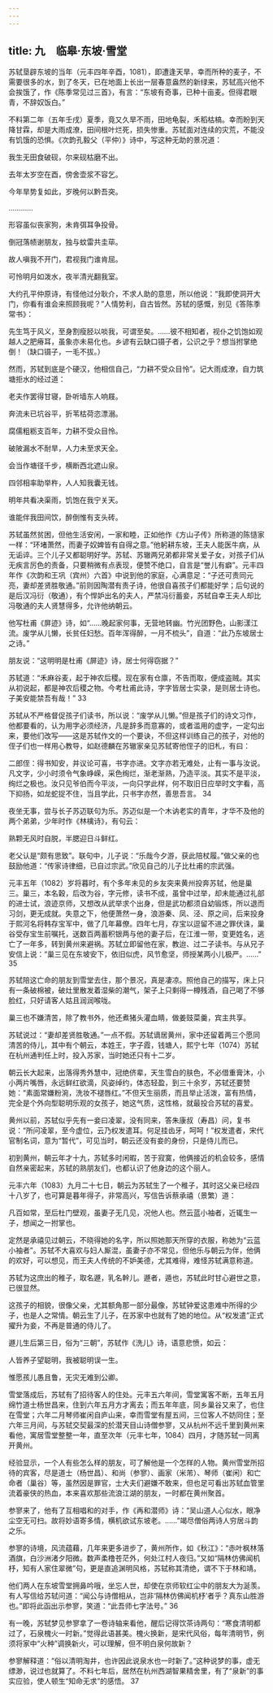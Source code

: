 ```yaml
---
---
---
```

title: 九　临皋·东坡·雪堂
---




苏轼垦辟东坡的当年（元丰四年辛酉，1081），即遭逢天旱，幸而所种的麦子，不需要很多的水，到了冬天，已在地面上长出一层春意盎然的新绿来，苏轼高兴他不会挨饿了，作《陈季常见过三首》，有言：“东坡有奇事，已种十亩麦。但得君眼青，不辞奴饭白。”

不料第二年（五年壬戌）夏季，竟又久旱不雨，田地龟裂，禾稻枯槁。幸而盼到天降甘霖，却是大雨成潦，田间根叶烂死，损失惨重。苏轼面对连续的灾荒，不能没有饥饿的恐惧。《次韵孔毅父（平仲）》诗中，写这种无助的景况道：

我生无田食破砚，尔来砚枯磨不出。

去年太岁空在酉，傍舍壶浆不容乞。

今年旱势复如此，岁晚何以黔吾突。

…………

形容虽似丧家狗，未肯弭耳争投骨。

倒冠落帻谢朋友，独与蚊雷共圭荜。

故人嗔我不开门，君视我门谁肯屈。

可怜明月如泼水，夜半清光翻我室。



大约孔平仲原诗，有怪他过分耿介，不求人助的意思，所以他说：“我即使洞开大门，你看有谁会来照顾我呢？”人情势利，自古皆然。苏轼的感慨，别见《答陈季常书》：

先生笃于风义，至身割瘦胫以啖我，可谓至矣。……彼不相知者，视仆之饥饱如观越人之肥瘠耳，虽象亦未易化也。乡谚有云缺口镊子者，公识之乎？想当拊掌绝倒！（缺口镊子，一毛不拔。）



然而，苏轼到底是个硬汉，他相信自己，“力耕不受众目怜”。记大雨成潦，自力筑塘拒水的经过道：

老夫作罢得甘寝，卧听墙东人响屐。

奔流未已坑谷平，折苇枯荷恣漂溺。

腐儒粗粝支百年，力耕不受众目怜。

破陂漏水不耐旱，人力未至求天全。

会当作塘径千步，横断西北遮山泉。

四邻相率助举杵，人人知我囊无钱。

明年共看决渠雨，饥饱在我宁关天。

谁能伴我田间饮，醉倒惟有支头砖。



苏轼虽然贫困，但他生活安闲，一家和睦，正如他作《方山子传》所称道的陈慥家一样：“环堵萧然，而妻子奴婢皆有自得之意。”他躬耕东坡，王夫人能医牛病，从无诟谇。三个儿子又都聪明好学。苏轼、苏辙两兄弟都非常关爱子女，对孩子们从无疾言厉色的责备，只要稍微有点表现，便赞不绝口，自言是“誉儿有癖”。元丰四年作《次韵和王巩（宾州）六首》中说到他的家庭，心满意足：“子还可责同元亮，妻却差贤胜敬通。”前则因陶潜有责子诗，他很自喜孩子们都能好学；后句说的是后汉冯衍（敬通），有个悍妒出名的夫人，严禁冯衍蓄妾，苏轼自幸王夫人却比冯敬通的夫人贤慧得多，允许他纳朝云。

他写杜甫《屏迹》诗，如“……晚起家何事，无营地转幽。竹光团野色，山影漾江流。废学从儿懒，长贫任妇愁。百年浑得醉，一月不梳头”，自道：“此乃东坡居士之诗。”

朋友说：“这明明是杜甫《屏迹》诗，居士何得窃据？”

苏轼道：“禾麻谷麦，起于神农后稷。现在家有仓廪，不告而取，便成盗贼。其实从初说起，都是神农后稷之物。今考杜甫此诗，字字皆居士实录，是则居士诗也。子美安能禁吾有哉！” 33

苏轼从不严格督促孩子们读书，所以说：“废学从儿懒。”但是孩子们的诗文习作，他都要看的，认为用字必须经济，凡是辞多而意寡的，或者滥用的虚字，一定勾出来，要他们改写——这是苏轼作文的一个要诀，不但这样训练自己的孩子，对他的侄子们也一样用心教导，如赵德麟在苏辙家亲见苏轼寄他侄子的旧札，有曰：

二郎侄：得书知安，并议论可喜，书字亦进。文字亦若无难处，止有一事与汝说。凡文字，少小时须令气象峥嵘，采色绚烂，渐老渐熟，乃造平淡。其实不是平淡，绚烂之极也。汝只见爷伯而今平淡，一向只学此样，何不取旧日应举时文字看，高下抑扬，如龙蛇捉不住，当且学此，只书字亦然，善思吾言。 34



夜坐无事，尝与长子苏迈联句为乐。苏迈似是一个木讷老实的青年，才华不及他的两个弟弟，少年时作《林檎诗》，有句云：

熟颗无风时自脱，半腮迎日斗鲜红。



老父认是“颇有思致”。联句中，儿子说：“乐哉今夕游，获此陪杖履。”做父亲的也鼓励他道：“传家诗律细，已自过宗武。”欣见自己的儿子比杜甫的宗武强。

元丰五年（1082）岁将暮时，有个多年未见的乡友突来黄州投奔苏轼，他是巢三。巢三，本名穀，后改为谷，字元修，读书不成，虽曾中过举，却未能通过礼部的进士试，浪迹京师，又想改从武举求个出身，但是武功都须自幼锻炼，所以退而习剑，更无成就。失意之下，他便萧然一身，浪游秦、凤、泾、原之间，后来投身于熙河名将韩存宝军中，做了几年幕僚。四年七月，存宝以逗留不进之罪伏诛，巢谷受存宝生前嘱托，送数百两蓄积银两与他的妻子后，在江淮一带，变更姓名，逃亡了一年多，转到黄州来避祸。苏轼立即留他在家，教迨、过二子读书。与从兄子安信上说：“巢三见在东坡安下，依旧似虎，风节愈坚，师授某两小儿极严。……” 35

苏轼陪这亡命的朋友到雪堂去住，那个景况，真是凄凉。照他自己的描写，床上只有一条破棉被，破灶里散发着湿柴的潮气，架子上只剩得一樽残酒，自己喝了不够脸红，只好请客人姑且润润喉咙。

巢三也不嫌清苦，除了教书外，他还煮猪头灌血睛，做姜豉菜羹，宾主共享。

苏轼说过：“妻却差贤胜敬通。”一点不假。苏轼谪居黄州，家中还留着两三个愿同清苦的侍儿，其中有个朝云，本姓王，字子霞，钱塘人，熙宁七年（1074）苏轼在杭州通判任上时，投入苏家，当时她还只有十二岁。

朝云长大起来，出落得秀外慧中，冠绝侪辈，天生雪白的肤色，不必借重膏沐，小小两片嘴唇，永远鲜红欲滴，风姿绰约，体态轻盈，到三十余岁，苏轼还要赞她：“素面常嫌粉涴，洗妆不褪唇红。”不但天生丽质，而且举止活泼，富有热情，完全是个外向型聪明乐观的女孩子，她这气质，这性格，就最投合苏轼的喜爱。

黄州以前，苏轼似乎先有一妾曰凌翠，没有同来，答朱康叔（寿昌）问，复书说：“所问凌翠，至今虚位，云乃权发遣耳。何足挂齿牙，呵呵！”权发遣者，宋代官制名词，意为“暂代”，可见当时，朝云还没有妾的身份，只是侍儿而已。

初到黄州，朝云年才十九，苏轼多时闲暇，苦于寂寞，他俩接近的机会较多，感情自然亲密起来，苏轼的熟朋友们，也都认识了他身边的这个丽人。

元丰六年（1083）九月二十七日，朝云为苏轼生了一个稚子，其时这父亲已经四十八岁了，也可算是暮年得子，非常高兴，写信告诉蔡承禧（景繁）道：

凡百如常，至后杜门壁观，虽妻子无几见，况他人也。然云蓝小袖者，近辄生一子，想闻之一拊掌也。



定然是承禧见过朝云，不晓得她的名字，所以照她那天所穿的衣服，称她为“云蓝小袖者”。苏轼不大喜欢与妇人厮混，虽妻子亦不常见，但他乐与朝云为伴，他俩的欢好，可以想见，而王夫人传统的不妒美德，尤其难得，难怪苏轼满意称道。

苏轼为这庶出的稚子，取名遯，乳名幹儿。遯者，遁也，苏轼此时甘心避世之意，已很显然。

这孩子的相貌，很像父亲，尤其额角那一部分最像，苏轼钟爱这患难中所得的少子，也是人之常情。朝云生了儿子，在苏家中也就有了她的地位。从“权发遣”正式擢升为妾，不再是普通的侍儿了。

遯儿生后第三日，俗为“三朝”，苏轼作《洗儿》诗，语意悲愤，如云：

人皆养子望聪明，我被聪明误一生。

惟愿孩儿愚且鲁，无灾无难到公卿。



雪堂落成后，苏轼有了招待客人的住处。元丰五六年间，雪堂寓客不断，五年五月绵竹道士杨世昌来，住到六年五月方才离去；而五年年底，同乡巢谷又来了，也住在雪堂；六年二月琴师崔闲自庐山来，幸而雪堂有屋五间，三位客人不妨同住；至六年三月间，与苏轼交契最深的於潜天目山诗僧参寥，又从杭州不远千里到黄州来看他，寓居雪堂整整一年，直至次年（元丰七年，1084）四月，才随苏轼一同离开黄州。

经验显示，一个人有些怎么样的朋友，可了解他是一个怎样的人物。黄州雪堂所招待的宾客，尽是道士（杨世昌）、和尚（参寥）、画家（米芾）、琴师（崔闲）和亡命者（巢谷）等，虽然因是罪官，士大夫们避嫌不敢来，但也足可看出苏轼血管里流着豪侠的热血，本来喜欢那些流浪江湖的朋友，一时都在黄州聚首。

参寥来了，他有了互相唱和的对手，作《再和潜师》诗：“吴山道人心似水，眼净尘空无可扫。故将妙语寄多情，横机欲试东坡老。……”竭尽僧俗两诗人穷居斗韵之乐。

参寥的诗境，风流蕴藉，几年来更多进步了，黄州所作，如《秋江》：“赤叶枫林落酒旗，白沙洲渚夕阳微。数声柔橹苍茫外，何处江村人夜归。”又如“隔林仿佛闻机杼，知有人家住翠微”句，更是直追渊明风格，苏轼称其清绝，谓不下于林和靖。

他们两人在东坡雪堂拥鼻吟哦，坐忘人世，却使在京师软红尘中的朋友大为涎羡。有人写信给苏轼问道：“闻公与诗僧相从，岂非‘隔林仿佛闻机杼’者乎？真东山胜游也。”即将此函出示参寥，笑道：“此吾师七字法号。” 36

有一晚，苏轼梦见参寥拿了一卷诗轴来看他，醒后记得饮茶诗两句：“寒食清明都过了，石泉槐火一时新。”觉得此语甚美。槐火换新，是宋代风俗，每年清明节，例须将家中“火种”调换新火，可以理解，但不明白泉何故新？

参寥解释道：“俗以清明淘井，也许因此说泉水也一时新了。”这种说梦的事，虚无缥渺，说过也就算了。不料七年后，居然在杭州西湖智果精舍里，有了“泉新”的事实应验，使人顿生“知命无求”的感悟。 37